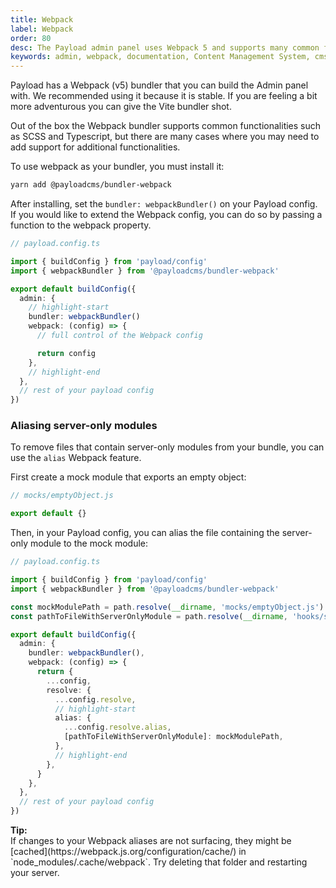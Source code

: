```yaml
---
title: Webpack
label: Webpack
order: 80
desc: The Payload admin panel uses Webpack 5 and supports many common functionalities such as SCSS and Typescript out of the box to give you more freedom.
keywords: admin, webpack, documentation, Content Management System, cms, headless, javascript, node, react, express
---
```


Payload has a Webpack (v5) bundler that you can build the Admin panel with. We recommended using it because it is stable. If you are feeling a bit more adventurous you can give the Vite bundler shot.

Out of the box the Webpack bundler supports common functionalities such as SCSS and Typescript, but there are many cases where you may need to add support for additional functionalities.

To use webpack as your bundler, you must install it:

```bash
yarn add @payloadcms/bundler-webpack
```

After installing, set the `bundler: webpackBundler()` on your Payload config. If you would like to extend the Webpack config, you can do so by passing a function to the webpack property.

```ts
// payload.config.ts

import { buildConfig } from 'payload/config'
import { webpackBundler } from '@payloadcms/bundler-webpack'

export default buildConfig({
  admin: {
    // highlight-start
    bundler: webpackBundler()
    webpack: (config) => {
      // full control of the Webpack config

      return config
    },
    // highlight-end
  },
  // rest of your payload config
})
```

### Aliasing server-only modules

To remove files that contain server-only modules from your bundle, you can use the `alias` Webpack feature.

First create a mock module that exports an empty object:
```js
// mocks/emptyObject.js

export default {}
```

Then, in your Payload config, you can alias the file containing the server-only module to the mock module:
```ts
// payload.config.ts

import { buildConfig } from 'payload/config'
import { webpackBundler } from '@payloadcms/bundler-webpack'

const mockModulePath = path.resolve(__dirname, 'mocks/emptyObject.js')
const pathToFileWithServerOnlyModule = path.resolve(__dirname, 'hooks/syncStripeCustomer.ts')

export default buildConfig({
  admin: {
    bundler: webpackBundler(),
    webpack: (config) => {
      return {
        ...config,
        resolve: {
          ...config.resolve,
          // highlight-start
          alias: {
            ...config.resolve.alias,
            [pathToFileWithServerOnlyModule]: mockModulePath,
          },
          // highlight-end
        },
      }
    },
  },
  // rest of your payload config
})
```

<Banner type="success">
  <strong>Tip:</strong>
  <br />
  If changes to your Webpack aliases are not surfacing, they might be
  [cached](https://webpack.js.org/configuration/cache/) in `node_modules/.cache/webpack`. Try
  deleting that folder and restarting your server.
</Banner>
